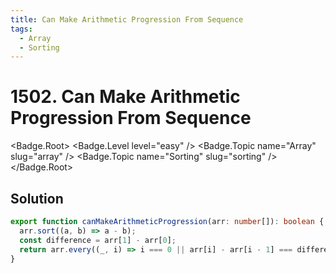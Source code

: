 ```yaml
---
title: Can Make Arithmetic Progression From Sequence
tags:
  - Array
  - Sorting
---
```


# 1502. Can Make Arithmetic Progression From Sequence

<Badge.Root>
  <Badge.Level level="easy" />
  <Badge.Topic name="Array" slug="array" />
  <Badge.Topic name="Sorting" slug="sorting" />
</Badge.Root>

## Solution

```typescript filename="solution.ts" copy
export function canMakeArithmeticProgression(arr: number[]): boolean {
  arr.sort((a, b) => a - b);
  const difference = arr[1] - arr[0];
  return arr.every((_, i) => i === 0 || arr[i] - arr[i - 1] === difference);
}
```

<ProblemLink
  codingSite="leetcode"
  href="https://leetcode.com/problems/can-make-arithmetic-progression-from-sequence"
  title="Can Make Arithmetic Progression From Sequence"
/>
